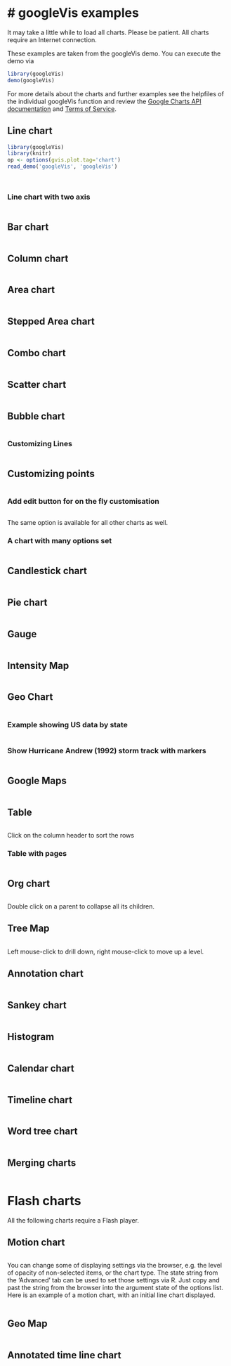 <!--
%\VignetteEngine{knitr::knitr}
%\VignetteIndexEntry{Demonstration of googleVis}
-->
# googleVis examples 
===========================================

It may take a little while to load all charts. Please be patient.
All charts require an Internet connection.

These examples are taken from the googleVis demo. 
You can execute the demo via
```r
library(googleVis)
demo(googleVis)
```

For more details about the charts and further examples see the 
helpfiles of the individual googleVis function and review the 
[Google Charts API documentation](https://developers.google.com/chart/interactive/docs/gallery) and [Terms of Service](https://developers.google.com/chart/terms).

## Line chart
```r
library(googleVis)
library(knitr)
op <- options(gvis.plot.tag='chart')
read_demo('googleVis', 'googleVis')
```
```r
```
```r
```

### Line chart with two axis
```r
```

## Bar chart
```r
```

## Column chart
```r
```

## Area chart
```r
```

## Stepped Area chart
```r
```

## Combo chart
```r
```

## Scatter chart
```r
```

## Bubble chart
```r
```

### Customizing Lines
```r
```


## Customizing points
```r
```

### Add edit button for on the fly customisation
```r
```
The same option is available for all other charts as well.

### A chart with many options set
```r
```

## Candlestick chart
```r
```

## Pie chart
```r
```

## Gauge
```r
```

## Intensity Map
```r
```

## Geo Chart
```r
```

### Example showing US data by state 
```r
```

### Show Hurricane Andrew (1992) storm track with markers
```r
```

## Google Maps
```r
```

## Table
```r
```
Click on the column header to sort the rows 

### Table with pages
```r
```

## Org chart
```r
```
Double click on a parent to collapse all its children.

## Tree Map 
```r
```
Left mouse-click to drill down, right mouse-click to move up a level.

## Annotation chart 
```r
```

## Sankey chart
```r
```

## Histogram
```r
```

## Calendar chart
```r
```

## Timeline chart
```r
```

## Word tree chart
```r
```

## Merging charts
```r
```

# Flash charts
All the following charts require a Flash player. 

## Motion chart
```r
```

You can change some of displaying settings via the browser,
e.g. the level of opacity of non-selected items, or the chart type.
The state string from the 'Advanced' tab can be used to set those
settings via R. Just copy and past the string from the browser into
the argument state of the options list.
Here is an example of a motion chart, with an initial line chart
displayed. 

```r
```


## Geo Map
```r
```

## Annotated time line chart
```r
```

